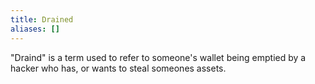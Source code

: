 ```yaml
---
title: Drained
aliases: []
---
```


"Draind" is a term used to refer to someone's wallet being emptied by a hacker who has, or wants to steal someones assets.
